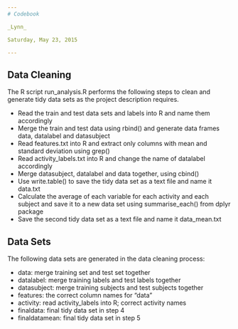 ```yaml
---
# Codebook

_Lynn_

Saturday, May 23, 2015

---
```


## Data Cleaning

The R script run_analysis.R performs the following steps to clean and generate tidy data sets as the project description requires.

* Read the train and test data sets and labels into R and name them accordingly
* Merge the train and test data using rbind() and generate data frames data, datalabel and datasubject
* Read features.txt into R and extract only columns with mean and standard deviation using grep()
* Read activity_labels.txt into R and change the name of datalabel accordingly
* Merge datasubject, datalabel and data together, using cbind()
* Use write.table() to save the tidy data set as a text file and name it data.txt
* Calculate the average of each variable for each activity and each subject and save it to a new data set using summarise_each() from dplyr package
* Save the second tidy data set as a text file and name it data_mean.txt

## Data Sets

The following data sets are generated in the data cleaning process:

* data: merge training set and test set together
* datalabel: merge training labels and test labels together
* datasubject: merge training subjects and test subjects together
* features: the correct column names for "data"
* activity: read activity_labels into R; correct activity names
* finaldata: final tidy data set in step 4
* finaldatamean: final tidy data set in step 5
